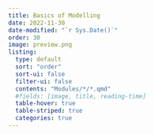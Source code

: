 ```yaml
---
title: Basics of Modelling
date: 2022-11-30
date-modified: "`r Sys.Date()`"
order: 30
image: preview.png
listing: 
  type: default
  sort: "order"
  sort-ui: false
  filter-ui: false
  contents: "Modules/*/*.qmd"
  #fields: [image, title, reading-time]
  table-hover: true
  table-striped: true
  categories: true
---
```

